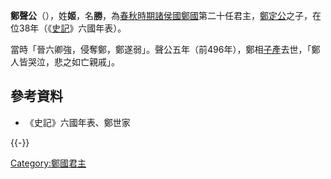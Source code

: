 {{Eranamebox|年号= 鄭聲公
|起讫时间= 前500年—前463年
|政权= [[鄭国|鄭国]]
|帝王= '''鄭聲公'''勝
|历时= 38年
|timeline= <timeline>
ImageSize  = width:200 height:50
PlotArea   = width:180 height:30 left:10 bottom:20
TimeAxis   = orientation:horizontal
DateFormat = yyyy
Period     = from:-722 till:-479
AlignBars  = early
ScaleMajor = increment:243 start:-722
Colors =
  id:canvas value:rgb(1,1,0.85)
BackgroundColors = canvas:canvas
PlotData =
  width:15 color:black
  bar:era from:start till:end
  bar:era from:-500 till:-479 color:red
</timeline>
|说明= 鄭定公在位年在春秋时代的位置
}}
'''鄭聲公'''（{{bd|?||前463年|catIdx=Z}}），姓'''姬'''，名'''勝'''，為[[春秋時期|春秋時期]][[諸侯國|諸侯國]][[鄭國|鄭國]]第二十任君主，[[鄭定公|鄭定公]]之子，在位38年（《[[史記|史記]]》六國年表）。

當時「晉六卿強，侵奪鄭，鄭遂弱」。聲公五年（前496年），鄭相[[子產|子產]]去世，「鄭人皆哭泣，悲之如亡親戚」。

==參考資料==
*《史記》六國年表、鄭世家

{{-}}
{{start box}}
{{s-before|[[鄭獻公|鄭獻公]]}}
{{s-title|[[春秋時期|春秋]][[鄭國|鄭國]]君主|前500年—前463年}}
{{s-after|[[鄭哀公|鄭哀公]]}}
{{end box}}
{{郑国君主}}
[[Category:鄭國君主|Category:鄭國君主]]